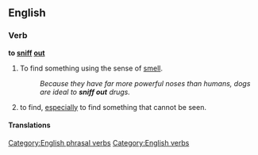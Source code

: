 ==English==

===Verb===
'''to [[sniff]] [[out]]'''

# To find something using the sense of [[smell]]. 
#:''Because they have far more powerful noses than humans, dogs are ideal to '''sniff out''' drugs.''
# {{idiom}} to find, [[especially]] to find something that cannot be seen.

====Translations====
{{trans-top|find something using smell}}
{{trans-mid}}
{{trans-bottom}}

{{trans-top|find}}
{{trans-mid}}
{{trans-bottom}}

[[Category:English phrasal verbs]]
[[Category:English verbs]]